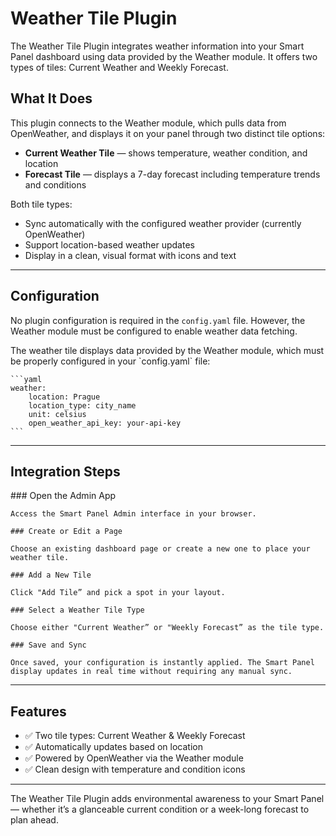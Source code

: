 
# Weather Tile Plugin

The Weather Tile Plugin integrates weather information into your Smart Panel dashboard using data provided by the Weather
module. It offers two types of tiles: Current Weather and Weekly Forecast.

## What It Does

This plugin connects to the Weather module, which pulls data from OpenWeather, and displays it on your panel through two
distinct tile options:

- **Current Weather Tile** — shows temperature, weather condition, and location
- **Forecast Tile** — displays a 7-day forecast including temperature trends and conditions

Both tile types:

- Sync automatically with the configured weather provider (currently OpenWeather)
- Support location-based weather updates
- Display in a clean, visual format with icons and text

---

## Configuration

No plugin configuration is required in the `config.yaml` file. However, the Weather module must be configured to enable
weather data fetching.

<Callout type="info">
	The weather tile displays data provided by the Weather module, which must be properly configured in your `config.yaml` file:

	```yaml
	weather:
		location: Prague
		location_type: city_name
		unit: celsius
		open_weather_api_key: your-api-key
	```
</Callout>

---

## Integration Steps

<Steps>
	### Open the Admin App

	Access the Smart Panel Admin interface in your browser.

	### Create or Edit a Page

	Choose an existing dashboard page or create a new one to place your weather tile.

	### Add a New Tile

	Click "Add Tile” and pick a spot in your layout.

	### Select a Weather Tile Type

	Choose either "Current Weather” or "Weekly Forecast” as the tile type.

	### Save and Sync

	Once saved, your configuration is instantly applied. The Smart Panel display updates in real time without requiring any manual sync.
</Steps>

---

##  Features

- ✅ Two tile types: Current Weather & Weekly Forecast
- ✅ Automatically updates based on location
- ✅ Powered by OpenWeather via the Weather module
- ✅ Clean design with temperature and condition icons

---

The Weather Tile Plugin adds environmental awareness to your Smart Panel — whether it’s a glanceable current condition
or a week-long forecast to plan ahead.
